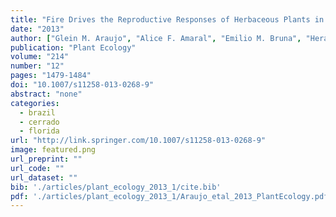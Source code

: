 ```yaml
---
title: "Fire Drives the Reproductive Responses of Herbaceous Plants in a Neotropical Swamp"
date: "2013"
author: ["Glein M. Araujo", "Alice F. Amaral", "Emilio M. Bruna", "Heraldo L. Vasconcelos"]
publication: "Plant Ecology"
volume: "214"
number: "12"
pages: "1479-1484"
doi: "10.1007/s11258-013-0268-9"
abstract: "none"
categories: 
  - brazil
  - cerrado
  - florida
url: "http://link.springer.com/10.1007/s11258-013-0268-9"
image: featured.png
url_preprint: ""
url_code: ""
url_dataset: ""
bib: './articles/plant_ecology_2013_1/cite.bib'
pdf: './articles/plant_ecology_2013_1/Araujo_etal_2013_PlantEcology.pdf'
---
```


